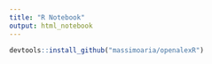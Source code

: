 ```yaml
---
title: "R Notebook"
output: html_notebook
---
```


```r
devtools::install_github("massimoaria/openalexR")
```

